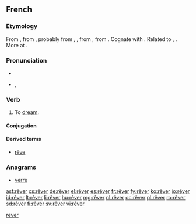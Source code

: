 {{also|rever}}
==French==

===Etymology===
From {{etyl|frm|fr}}, from {{etyl|fro|fr}} {{term|resver||to consider, reflect, be delirious|lang=fro}}, probably from {{etyl|frk|fr}} {{term/t|frk|*reswan|*rēswan}}, {{term/t|frk|*raswan|*rāswan|to consider, conjecture, guess}}, from {{etyl|gem-pro|fr}} {{term/t|gem-pro|*rēswaną||to think, reckon, calculate}}, from {{etyl|ine-pro|fr}} {{term/t|ine-pro|*rei-||to reason, count}}. Cognate with {{etyl|ang|-}} {{term|ræswan|rǣswan|to think, consider, suspect, conjecture|lang=ang|sc=Latinx}}. Related to {{etyl|got|-}} {{term|𐍂𐌰𐌸𐌾𐍉||tr=raþjo|account, number, explanation|lang=got|sc=Goth}}, {{etyl|goh|-}} {{term/t|goh|rīm||number}}. More at {{l|en|rhyme}}.

===Pronunciation===
* {{audio|Fr-rêver.ogg|audio}}
* {{IPA|/ʁe.ve/|lang=fr}}, {{X-SAMPA|/Re.ve/}}

===Verb===
{{fr-verb|sort=rever}}

# To [[dream]].

====Conjugation====
{{fr-conj-er|rêv|avoir|cat=rever}}

====Derived terms====
* [[rêve]]

===Anagrams===
* [[verre#French|verre]]

[[Category:fr:Thinking|rever]]

[[ast:rêver]]
[[cs:rêver]]
[[de:rêver]]
[[el:rêver]]
[[es:rêver]]
[[fr:rêver]]
[[fy:rêver]]
[[ko:rêver]]
[[io:rêver]]
[[id:rêver]]
[[lt:rêver]]
[[li:rêver]]
[[hu:rêver]]
[[mg:rêver]]
[[nl:rêver]]
[[oc:rêver]]
[[pl:rêver]]
[[ro:rêver]]
[[sd:rêver]]
[[fi:rêver]]
[[sv:rêver]]
[[vi:rêver]]